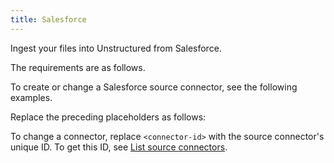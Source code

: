 ```yaml
---
title: Salesforce
---
```


Ingest your files into Unstructured from Salesforce.

The requirements are as follows.


<SalesforcePrerequisites />

To create or change a Salesforce source connector, see the following examples.


<CodeGroup>
    <SalesforceSDK />
    <SalesforceAPIRESTCreate />
    <SalesforceAPIRESTChange />
</CodeGroup>

Replace the preceding placeholders as follows:


<SalesforceAPIPlaceholders />

To change a connector, replace `<connector-id>` with the source connector's unique ID. 
To get this ID, see [List source connectors](/platform/api/overview#list-source-connectors).
